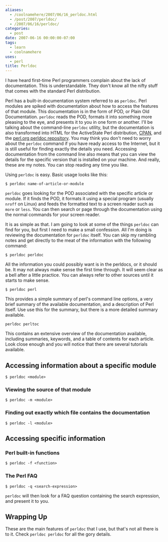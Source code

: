 ```yaml
---
aliases:
  - /coolnamehere/2007/06/16_perldoc.html
  - /post/2007/perldoc/
  - /2007/06/16/perldoc/
categories:
  - post
date: 2007-06-16 00:00:00-07:00
tags:
  - learn
  - coolnamehere
uses:
  - perl
title: Perldoc
---
```


I have heard first-time Perl programmers complain about the lack of documentation. This is understandable. They don't know all the nifty stuff that comes with the standard Perl distribution. 

Perl has a built-in documentation system referred to as `perldoc`. Perl modules 
are spiked with documentation about how to access the features of that module. 
This documentation is in the form of POD, or Plain Old Documentation. `perldoc` 
reads the POD, formats it into something more pleasing to the eye, and presents 
it to you in one form or another. I'll be talking about the command-line `perldoc` 
utility, but the documentation is also transformed into HTML for the ActiveState 
Perl distribution, [CPAN](http://cpan.org/), and the [perl.org perldoc 
repository](http://perldoc.perl.org/). You may think you don't need to worry about 
the `perldoc` command if you have ready access to the Internet, but it is still 
useful for finding exactly the details you need. Accessing documentation from 
the command line also means that you can view the details for the specific version 
that is installed on your machine. And really, these are my notes. You can stop 
reading any time you like.

Using `perldoc` is easy. Basic usage looks like this:

```
$ perldoc name-of-article-or-module
```

`perldoc` goes looking for the POD associated with the specific article or 
module. If it finds the POD, it formats it using a special program (usually 
`nroff` on Linux) and feeds the formatted text to a screen reader such as 
`more` or `less`. You can then search or page through the documentation using 
the normal commands for your screen reader.

It is as simple as that. I am going to look at some of the things `perldoc` can
find for you, but first I need to make a small confession. All I'm doing is reviewing
the documentation for `perldoc` itself. You can skip my rambling notes and get
directly to the meat of the information with the following command:

```
$ perldoc perldoc
```

All the information you could possibly want is in the perldocs, or it should be.
It may not always make sense the first time through. It will seem clear as a bell
after a little practice. You can always refer to other sources until it starts to
make sense.

```
$ perldoc perl
```

This provides a simple summary of perl's command line options, a very brief summary 
of the available documentation, and a description of Perl itself. Use use this 
for the summary, but there is a more detailed summary available.

```
perldoc perltoc
```

This contains an extensive overview of the documentation available, including 
summaries, keywords, and a table of contents for each article. Look close enough 
and you will notice that there are several tutorials available.

## Accessing information about a specific module

```
$ perldoc <module>
```

### Viewing the source of that module

```
$ perldoc -m <module>
```

### Finding out exactly which file contains the documentation

```
$ perldoc -l <module>
```

## Accessing specific information

### Perl built-in functions

```
$ perldoc -f <function>
```

### The Perl FAQ

```
$ perldoc -q <search-expression>
```

`perldoc` will then look for a FAQ question containing the search expression, and 
present it to you.

## Wrapping Up

These are the main features of `perldoc` that I use, but that's not all there is 
to it. Check `perldoc perldoc` for all the gory details.
